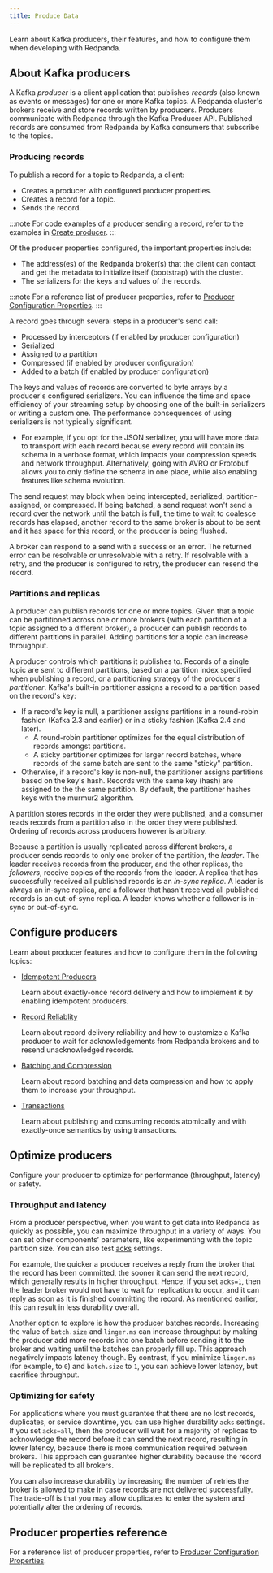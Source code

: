 ```yaml
---
title: Produce Data
---
```


<head>
    <meta name="title" content="Produce Data | Redpanda Docs"/>
    <meta name="description" content="Learn about Kafka producers and how to configure them when developing with Redpanda."/>
    <link rel="canonical" href="https://docs.redpanda.com/docs/develop/produce-data/" />
</head>

Learn about Kafka producers, their features, and how to configure them when developing with Redpanda.

## About Kafka producers

A Kafka _producer_ is a client application that publishes _records_ (also known as events or messages) for one or more Kafka topics. A Redpanda cluster's brokers receive and store records written by producers. Producers communicate with Redpanda through the Kafka Producer API. Published records are consumed from Redpanda by Kafka consumers that subscribe to the topics.

### Producing records

To publish a record for a topic to Redpanda, a client:
- Creates a producer with configured producer properties.
- Creates a record for a topic.
- Sends the record. 

:::note
For code examples of a producer sending a record, refer to the examples in [Create producer](../code-examples#create-producer).
:::

Of the producer properties configured, the important properties include:
- The address(es) of the Redpanda broker(s) that the client can contact and get the metadata to initialize itself (bootstrap) with the cluster.
- The serializers for the keys and values of the records.  

:::note
For a reference list of producer properties, refer to [Producer Configuration Properties](../produce-data/producer-properties).
:::

A record goes through several steps in a producer's send call:
- Processed by interceptors (if enabled by producer configuration)
- Serialized
- Assigned to a partition
- Compressed (if enabled by producer configuration)
- Added to a batch (if enabled by producer configuration)

The keys and values of records are converted to byte arrays by a producer's configured serializers. You can influence the time and space efficiency of your streaming setup by choosing one of the built-in serializers or writing a custom one. The performance consequences of using serializers is not typically significant. 

- For example, if you opt for the JSON serializer, you will have more data to transport with each record because every record will contain its schema in a verbose format, which impacts your compression speeds and network throughput. Alternatively, going with AVRO or Protobuf allows you to only define the schema in one place, while also enabling features like schema evolution.

The send request may block when being intercepted, serialized, partition-assigned, or compressed. If being batched, a send request won't send a record over the network until the batch is full, the time to wait to coalesce records has elapsed, another record to the same broker is about to be sent and it has space for this record, or the producer is being flushed.

A broker can respond to a send with a success or an error. The returned error can be resolvable or unresolvable with a retry. If resolvable with a retry, and the producer is configured to retry, the producer can resend the record.


### Partitions and replicas

A producer can publish records for one or more topics. Given that a topic can be partitioned across one or more brokers (with each partition of a topic assigned to a different broker), a producer can publish records to different partitions in parallel. Adding partitions for a topic can increase throughput.

A producer controls which partitions it publishes to. Records of a single topic are sent to different partitions, based on a partition index specified when publishing a record, or a partitioning strategy of the producer's _partitioner_. Kafka's built-in partitioner assigns a record to a partition based on the record's key:

- If a record's key is null, a partitioner assigns partitions in a round-robin fashion (Kafka 2.3 and earlier) or in a sticky fashion (Kafka 2.4 and later).
  - A round-robin partitioner optimizes for the equal distribution of records amongst partitions.
  - A sticky partitioner optimizes for larger record batches, where records of the same batch are sent to the same "sticky" partition.
- Otherwise, if a record's key is non-null, the partitioner assigns partitions based on the key's hash. Records with the same key (hash) are assigned to the the same partition. By default, the partitioner hashes keys with the murmur2 algorithm.

A partition stores records in the order they were published, and a consumer reads records from a partition also in the order they were published. Ordering of records across producers however is arbitrary.

Because a partition is usually replicated across different brokers, a producer sends records to only one broker of the partition, the _leader_. The leader receives records from the producer, and the other replicas, the _followers_, receive copies of the records from the leader. A replica that has successfully received all published records is an _in-sync replica_. A leader is always an in-sync replica, and a follower that hasn't received all published records is an out-of-sync replica. A leader knows whether a follower is in-sync or out-of-sync.


## Configure producers

Learn about producer features and how to configure them in the following topics:

- [Idempotent Producers](../produce-data/idempotent-producers)

    Learn about exactly-once record delivery and how to implement it by enabling idempotent producers.

- [Record Reliablity](../produce-data/record-reliability)

    Learn about record delivery reliability and how to customize a Kafka producer to wait for acknowledgements from Redpanda brokers and to resend unacknowledged records.

- [Batching and Compression](../produce-data/batching-compression)

    Learn about record batching and data compression and how to apply them to increase your throughput. 

- [Transactions](../transactions)

    Learn about publishing and consuming records atomically and with exactly-once semantics by using transactions. 

## Optimize producers

Configure your producer to optimize for performance (throughput, latency) or safety.

### Throughput and latency

From a producer perspective, when you want to get data into
Redpanda as quickly as possible, you can maximize throughput in a variety of ways.
You can set other components’ parameters, like experimenting with the topic
partition size. You can also test [acks](#producer-acknowledgement-settings) settings.

For example, the quicker a producer receives a reply from the broker that the
record has been committed, the sooner it can send the next record, which
generally results in higher throughput. Hence, if you set `acks=1`, then the
leader broker would not have to wait for replication to occur, and it can reply
as soon as it is finished committing the record. As mentioned earlier, this
can result in less durability overall.

Another option to explore is how the producer batches records. Increasing the
value of `batch.size` and `linger.ms` can increase throughput by making the
producer add more records into one batch before sending it to the broker and
waiting until the batches can properly fill up. This approach negatively impacts
latency though. By contrast, if you minimize `linger.ms` (for example, to `0`)
and `batch.size` to `1`, you can achieve lower latency, but sacrifice throughput.

### Optimizing for safety

For applications where you must guarantee that there are no lost records,
duplicates, or service downtime, you can use higher durability `acks` settings.
If you set `acks=all`, then the producer will wait for a majority of replicas to
acknowledge the record before it can send the next record, resulting in lower
latency, because there is more communication required between brokers. This
approach can guarantee higher durability because the record will be replicated
to all brokers.

You can also increase durability by increasing the number of retries the broker
is allowed to make in case records are not delivered successfully. The trade-off
is that you may allow duplicates to enter the system and potentially alter the
ordering of records.


## Producer properties reference

For a reference list of producer properties, refer to [Producer Configuration Properties](../produce-data/producer-properties).
